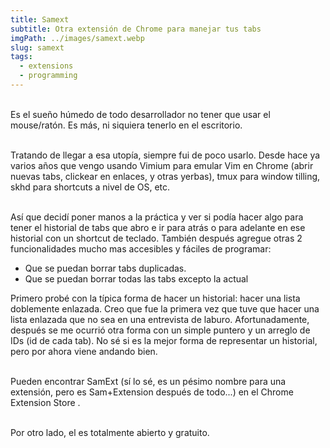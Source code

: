 ```yaml
---
title: Samext
subtitle: Otra extensión de Chrome para manejar tus tabs
imgPath: ../images/samext.webp
slug: samext
tags:
  - extensions
  - programming
---
```

\
Es el sueño húmedo de todo desarrollador no tener que usar el mouse/ratón. Es más, ni siquiera tenerlo en el escritorio.

\
Tratando de llegar a esa utopía, siempre fui de poco usarlo. Desde hace ya varios años que vengo usando Vimium para emular Vim en Chrome (abrir nuevas tabs, clickear en enlaces, y otras yerbas), tmux para window tilling, skhd para shortcuts a nivel de OS, etc.

\
Así que decidí poner manos a la práctica y ver si podía hacer algo para tener el historial de tabs que abro e ir para atrás o para adelante en ese historial con un shortcut de teclado. También después agregue otras 2 funcionalidades mucho mas accesibles y fáciles de programar:
- Que se puedan borrar tabs duplicadas.
- Que se puedan borrar todas las tabs excepto la actual

Primero probé con la típica forma de hacer un historial: hacer una lista doblemente enlazada. Creo que fue la primera vez que tuve que hacer una lista enlazada que no sea en una entrevista de laburo. Afortunadamente, después se me ocurrió otra forma con un simple puntero y un arreglo de IDs (id de cada tab). No sé si es la mejor forma de representar un historial, pero por ahora viene andando bien.

\
Pueden encontrar SamExt (sí lo sé, es un pésimo nombre para una extensión, pero es Sam+Extension después de todo...) en el Chrome Extension Store <Anchor href="https://chromewebstore.google.com/detail/samext/folkogmaemenfaebhgdnpkminckfppdd?hl=es" text="acá" />.

\
Por otro lado, el <Anchor text="código" href="https://github.com/tanoargie/samext" /> es totalmente abierto y gratuito.
